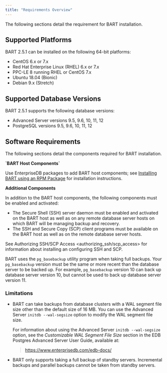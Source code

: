 ```yaml
---
title: "Requirements Overview"
---
```


<div id="requirements_overview" class="registered_link"></div>

The following sections detail the requirement for BART installation.

## Supported Platforms

BART 2.5.1 can be installed on the following 64-bit platforms:

-   CentOS 6.x or 7.x
-   Red Hat Enterprise Linux (RHEL) 6.x or 7.x
-   PPC-LE 8 running RHEL or CentOS 7.x
-   Ubuntu 18.04 (Bionic)
-   Debian 9.x (Stretch)

## Supported Database Versions

BART 2.5.1 supports the following database versions:

-   Advanced Server versions 9.5, 9.6, 10, 11, 12
-   PostgreSQL versions 9.5, 9.6, 10, 11, 12

## Software Requirements

The following sections detail the components required for BART installation.

**\`BART Host Components\`**

Use EnterpriseDB packages to add BART host components; see [Installing BART using an RPM Package](02_installing_bart_using_an_rpm_package/#installing_bart_using_an_rpm_package) for installation instructions.

**Additional Components**

In addition to the BART host components, the following components must be enabled and activated:

-   The Secure Shell (SSH) server daemon must be enabled and activated on the BART host as well as on any remote database server hosts on which BART will be managing backup and recovery.
-   The SSH and Secure Copy (SCP) client programs must be available on the BART host as well as on the remote database server hosts.

See <span class="title-ref">Authorizing SSH/SCP Access &lt;authorizing_ssh/scp_access></span> for information about installing an configuring SSH and SCP.

BART uses the `pg_basebackup` utility program when taking full backups. Your `pg_basebackup` version must be the same or more recent than the database server to be backed up. For example, `pg_basebackup` version 10 can back up database server version 10, but cannot be used to back up database server version 11.

### Limitations

-   BART can take backups from database clusters with a WAL segment file size other than the default size of 16 MB. You can use the Advanced Server `initdb --wal-segsize` option to modify the WAL segment file size.

    For information about using the Advanced Server `initdb --wal-segsize` option, see the *Customizable WAL Segment File Size* section in the EDB Postgres Advanced Server User Guide, available at:

    > <https://www.enterprisedb.com/edb-docs/>

-   BART only supports taking a full backup of standby servers. Incremental backups and parallel backups cannot be taken from standby servers.
